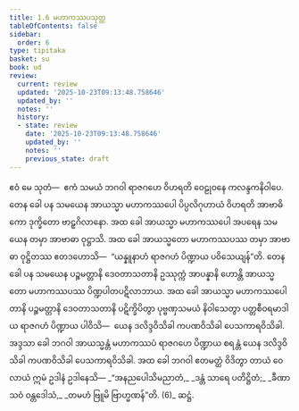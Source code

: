 ```yaml
---
title: 1.6 မဟာကဿပသုတ္တ
tableOfContents: false
sidebar:
  order: 6
type: tipitaka
basket: su
book: ud
review:
  current: review
  updated: '2025-10-23T09:13:48.758646'
  updated_by: ''
  notes: ''
  history:
  - state: review
    date: '2025-10-23T09:13:48.758646'
    updated_by: ''
    notes: ''
    previous_state: draft
---
```



<ReviewStatus review={frontmatter.review} showDetails={true} />

<HypothesisAnnotation frontmatter={frontmatter} />

<DynamicBreadcrumb />

<Division number="6" book="ud" e="ch" v="18" p="81">

<Paragraph number="28" book="ud">
ဧဝံ မေ သုတံ—  ဧကံ သမယံ ဘဂဝါ ရာဇဂဟေ ဝိဟရတိ ဝေဠုဝနေ ကလန္ဒကနိဝါပေ. တေန ခေါ ပန သမယေန အာယသ္မာ မဟာကဿပေါ ပိပ္ပလိဂုဟာယံ ဝိဟရတိ အာဗာဓိကော ဒုက္ခိတော ဗာဠှဂိလာနော. အထ ခေါ အာယသ္မာ မဟာကဿပေါ အပရေန သမယေန တမှာ အာဗာဓာ ဝုဋ္ဌာသိ. အထ ခေါ အာယသ္မတော မဟာကဿပဿ တမှာ အာဗာဓာ ဝုဋ္ဌိတဿ ဧတဒဟောသိ—  “ယန္နူနာဟံ ရာဇဂဟံ ပိဏ္ဍာယ ပဝိသေယျန်”တိ.
</Paragraph>

<Paragraph number="29" book="ud">
တေန ခေါ ပန သမယေန ပဉ္စမတ္တာနိ ဒေဝတာသတာနိ ဥဿုက္ကံ အာပန္နာနိ ဟောန္တိ အာယသ္မတော မဟာကဿပဿ ပိဏ္ဍပါတပဋိလာဘာယ. အထ ခေါ အာယသ္မာ မဟာကဿပေါ တာနိ ပဉ္စမတ္တာနိ ဒေဝတာသတာနိ ပဋိက္ခိပိတွာ ပုဗ္ဗဏှသမယံ နိဝါသေတွာ ပတ္တစီဝရမာဒါယ ရာဇဂဟံ ပိဏ္ဍာယ ပါဝိသိ—  ယေန ဒလိဒ္ဒဝိသိခါ ကပဏဝိသိခါ ပေသကာရဝိသိခါ. အဒ္ဒသာ ခေါ ဘဂဝါ အာယသ္မန္တံ မဟာကဿပံ ရာဇဂဟေ ပိဏ္ဍာယ စရန္တံ ယေန ဒလိဒ္ဒဝိသိခါ ကပဏဝိသိခါ ပေသကာရဝိသိခါ.
</Paragraph>

<Paragraph number="30" book="ud">
အထ ခေါ ဘဂဝါ ဧတမတ္ထံ ဝိဒိတွာ တာယံ ဝေလာယံ ဣမံ ဥဒါနံ ဥဒါနေသိ—
</Paragraph>

<Paragraph number="31" type="verses" book="ud">
_“အနညပေါသိမညာတံ,_  
_ဒန္တံ သာရေ ပတိဋ္ဌိတံ;_  
_ခီဏာသဝံ ဝန္တဒေါသံ,_  
_တမဟံ ဗြူမိ ဗြာဟ္မဏန်”တိ. (6)_  


</Paragraph>
</Division>

<Paragraph number="32" type="center" book="ud">
ဆဋ္ဌံ.
</Paragraph>